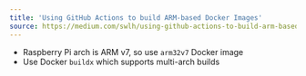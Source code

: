 ```yaml
---
title: 'Using GitHub Actions to build ARM-based Docker Images'
source: https://medium.com/swlh/using-github-actions-to-build-arm-based-docker-images-413a8d498ee
---
```


- Raspberry Pi arch is ARM v7, so use `arm32v7` Docker image
- Use Docker `buildx` which supports multi-arch builds
